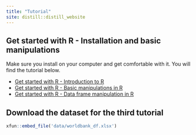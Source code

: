 ```yaml
---
title: "Tutorial"
site: distill::distill_website
---
```


## Get started with R - Installation and basic manipulations

Make sure you install on your computer and get comfortable with it. You will find the tutorial below.

- [Get started with R - Introduction to R](IntroR.html)
- [Get started with R - Basic manipulations in R](BasicR.html)
- [Get started with R - Data frame manipulation in R](DFmanip.html)

## Download the dataset for the third tutorial

```r
xfun::embed_file('data/worldbank_df.xlsx')
```